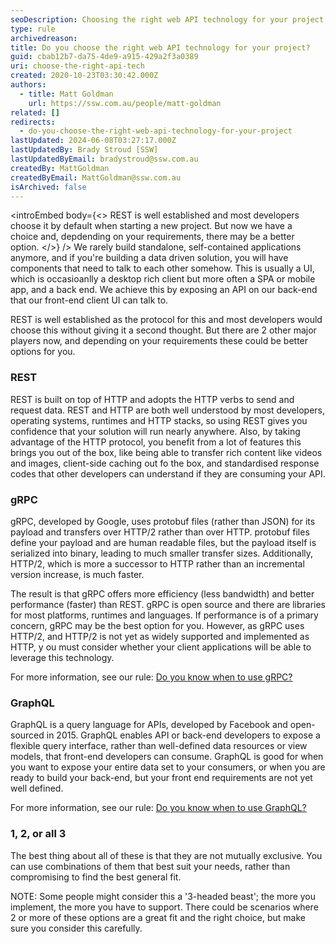 ```yaml
---
seoDescription: Choosing the right web API technology for your project requires careful consideration of your requirements and constraints.
type: rule
archivedreason:
title: Do you choose the right web API technology for your project?
guid: cbab12b7-da75-4de9-a915-429a2f3a0389
uri: choose-the-right-api-tech
created: 2020-10-23T03:30:42.000Z
authors:
  - title: Matt Goldman
    url: https://ssw.com.au/people/matt-goldman
related: []
redirects:
  - do-you-choose-the-right-web-api-technology-for-your-project
lastUpdated: 2024-06-08T03:27:17.000Z
lastUpdatedBy: Brady Stroud [SSW]
lastUpdatedByEmail: bradystroud@ssw.com.au
createdBy: MattGoldman
createdByEmail: MattGoldman@ssw.com.au
isArchived: false
---
```


<introEmbed
  body={<>
REST is well established and most developers choose it by default when starting a new project. But now we have a choice and, depdending on your requirements, there may be a better option.
  </>}
/>
We rarely build standalone, self-contained applications anymore, and if you're building a data driven solution, you will have components that need to talk to each other somehow. This is usually a UI, which is occasioanlly a desktop rich client but more often a SPA or mobile app, and a back end. We achieve this by exposing an API on our back-end that our front-end client UI can talk to.

REST is well established as the protocol for this and most developers would choose this without giving it a second thought. But there are 2 other major players now, and depending on your requirements these could be better options for you.

### REST

REST is built on top of HTTP and adopts the HTTP verbs to send and request data. REST and HTTP are both well understood by most developers, operating systems, runtimes and HTTP stacks, so using REST gives you confidence that your solution will run nearly anywhere. Also, by taking advantage of the HTTP protocol, you benefit from a lot of features this brings you out of the box, like being able to transfer rich content like videos and images, client-side caching out fo the box, and standardised response codes that other developers can understand if they are consuming your API.

### gRPC

gRPC, developed by Google, uses protobuf files (rather than JSON) for its payload and transfers over HTTP/2 rather than over HTTP. protobuf files define your payload and are human readable files, but the payload itself is serialized into binary, leading to much smaller transfer sizes. Additionally, HTTP/2, which is more a successor to HTTP rather than an incremental version increase, is much faster.

The result is that gRPC offers more efficiency (less bandwidth) and better performance (faster) than REST. gRPC is open source and there are libraries for most platforms, runtimes and languages. If performance is of a primary concern, gRPC may be the best option for you. However, as gRPC uses HTTP/2, and HTTP/2 is not yet as widely supported and implemented as HTTP, y ou must consider whether your client applications will be able to leverage this technology.

For more information, see our rule: [Do you know when to use gRPC?](/when-to-use-grpc)

### GraphQL

GraphQL is a query language for APIs, developed by Facebook and open-sourced in 2015. GraphQL enables API or back-end developers to expose a flexible query interface, rather than well-defined data resources or view models, that front-end developers can consume. GraphQL is good for when you want to expose your entire data set to your consumers, or when you are ready to build your back-end, but your front end requirements are not yet well defined.

For more information, see our rule: [Do you know when to use GraphQL?](/graphql-when-to-use)

### 1, 2, or all 3

The best thing about all of these is that they are not mutually exclusive. You can use combinations of them that best suit your needs, rather than compromising to find the best general fit.

NOTE: Some people might consider this a '3-headed beast'; the more you implement, the more you have to support. There could be scenarios where 2 or more of these options are a great fit and the right choice, but make sure you consider this carefully.

